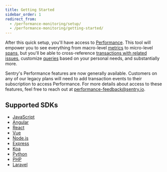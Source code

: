 ```yaml
---
title: Getting Started
sidebar_order: 1
redirect_from:
  - /performance-monitoring/setup/
  - /performance-monitoring/getting-started/
---
```


After this quick setup, you'll have access to [Performance](/product/performance/). This tool will empower you to see everything from macro-level [metrics](/product/performance/metrics/) to micro-level [spans](/product/performance/event-detail/), but you'll be able to cross-reference [transactions with related issues](/product/performance/transaction-summary/), customize [queries](/product/discover-queries/query-builder/) based on your personal needs, and substantially more.

<Alert>
<markdown>

Sentry's Performance features are now generally available. Customers on any of our legacy plans will need to add transaction events to their subscription to access Performance. For more details about access to these features, feel free to reach out at [performance-feedback@sentry.io](mailto:performance-feedback@sentry.io).

</markdown>
</Alert>

## Supported SDKs

- [JavaScript](/platforms/javascript/#monitor-performance)
- [Angular](/platforms/javascript/guides/angular/#monitor-performance)
- [React](/platforms/javascript/guides/react/#monitor-performance)
- [Vue](/platforms/javascript/guides/vue/#monitor-performance)
- [Node.js](/platforms/node/#monitor-performance)
- [Express](/platforms/node/guides/express/#monitor-performance)
- [Koa](/platforms/node/guides/koa/#monitor-performance)
- [Python](/platforms/python/#monitor-performance)
- [PHP](/platforms/php/#monitor-performance)
- [Laravel](/platforms/php/guides/laravel/#monitor-performance)
